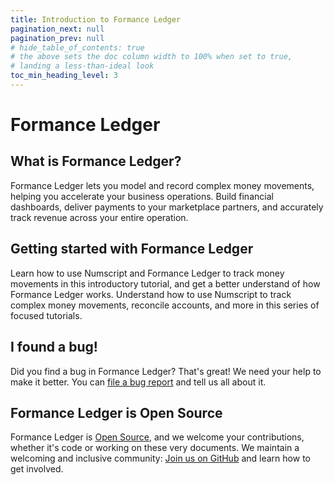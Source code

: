 ```yaml
---
title: Introduction to Formance Ledger
pagination_next: null
pagination_prev: null
# hide_table_of_contents: true
# the above sets the doc column width to 100% when set to true,
# landing a less-than-ideal look
toc_min_heading_level: 3
---
```



# Formance Ledger

## What is Formance Ledger?

Formance Ledger lets you model and record complex money movements, helping you accelerate your business operations. Build financial dashboards, deliver payments to your marketplace partners, and accurately track revenue across your entire operation.

## Getting started with Formance Ledger

<DocCardGrid>

<DocCard headline="Hello, world" cta="Get Started" link="/ledger/get-started/" highlight="true">
    Learn how to use Numscript and Formance Ledger to track money movements in this introductory tutorial, and get a better understand of how Formance Ledger works.
</DocCard>

<DocCard headline="Go further with Numscript" cta="Learn about Numscript" link="/ledger/numscript/">
    Understand how to use Numscript to track complex money movements, reconcile accounts, and more in this series of focused tutorials.
</DocCard>

</DocCardGrid>


<GettingHelp />

## I found a bug!

Did you find a bug in Formance Ledger? That's great! We need your help to make it better. You can [file a bug report](https://github.com/formancehq/ledger/issues/new?assignees=&labels=bug&template=bug_report.md&title=) and tell us all about it.

## Formance Ledger is Open Source

Formance Ledger is [Open Source](https://github.com/formancehq/ledger/blob/main/LICENSE), and we welcome your contributions, whether it's code or working on these very documents. We maintain a welcoming and inclusive community: [Join us on GitHub](https://github.com/formancehq/ledger) and learn how to get involved.